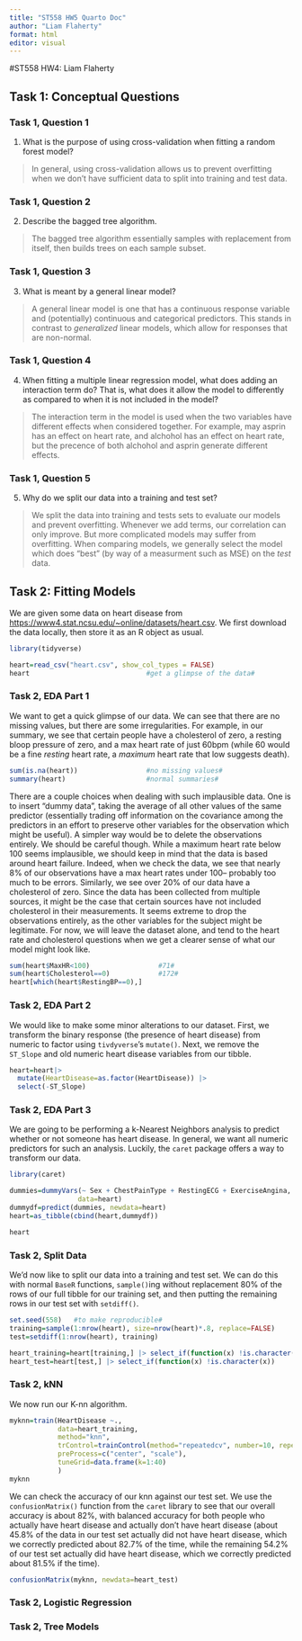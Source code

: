 ```yaml
---
title: "ST558 HW5 Quarto Doc"
author: "Liam Flaherty"
format: html
editor: visual
---
```

#ST558 HW4: Liam Flaherty

## Task 1: Conceptual Questions

### Task 1, Question 1
1. What is the purpose of using cross-validation when fitting a random forest model?

> In general, using cross-validation allows us to prevent overfitting when we don't have sufficient data to split into training and test data.


### Task 1, Question 2
2. Describe the bagged tree algorithm.

> The bagged tree algorithm essentially samples with replacement from itself, then builds trees on each sample subset.


### Task 1, Question 3

3. What is meant by a general linear model?

> A general linear model is one that has a continuous response variable and (potentially) continuous and categorical predictors. This stands in contrast to *generalized* linear models, which allow for responses that are non-normal.


### Task 1, Question 4

4. When fitting a multiple linear regression model, what does adding an interaction term do? That is, what does it allow the model to differently as compared to when it is not included in the model?

> The interaction term in the model is used when the two variables have different effects when considered together. For example, may asprin has an effect on heart rate, and alchohol has an effect on heart rate, but the precence of both alchohol and asprin generate different effects.


### Task 1, Question 5

5. Why do we split our data into a training and test set?

> We split the data into training and tests sets to evaluate our models and prevent overfitting. Whenever we add terms, our correlation can only improve. But more complicated models may suffer from overfitting. When comparing models, we generally select the model which does "best" (by way of a measurment such as MSE) on the *test* data.



## Task 2: Fitting Models

We are given some data on heart disease from  <https://www4.stat.ncsu.edu/~online/datasets/heart.csv>. We first download the data locally, then store it as an R object as usual.

```r
library(tidyverse)

heart=read_csv("heart.csv", show_col_types = FALSE)
heart                             #get a glimpse of the data#
```


### Task 2, EDA Part 1

We want to get a quick glimpse of our data. We can see that there are no missing values, but there are some irregularities. For example, in our summary, we see that certain people have a cholesterol of zero, a resting bloop pressure of zero, and a max heart rate of just 60bpm (while 60 would be a fine *resting* heart rate, a *maximum* heart rate that low suggests death).

```r
sum(is.na(heart))                 #no missing values#
summary(heart)                    #normal summaries#
```
There are a couple choices when dealing with such implausible data. One is to insert "dummy data", taking the average of all other values of the same predictor (essentially trading off information on the covariance among the predictors in an effort to preserve other variables for the observation which might be useful). A simpler way would be to delete the observations entirely. We should be careful though. While a maximum heart rate below 100 seems implausible, we should keep in mind that the data is based around heart failure. Indeed, when we check the data, we see that nearly 8% of our observations have a max heart rates under 100-- probably too much to be errors. Similarly, we see over 20% of our data have a cholesterol of zero. Since the data has been collected from multiple sources, it might be the case that certain sources have not included cholesterol in their measurements. It seems extreme to drop the observations entirely, as the other variables for the subject might be legitimate. For now, we will leave the dataset alone, and tend to the heart rate and cholesterol questions when we get a clearer sense of what our model might look like.

```r
sum(heart$MaxHR<100)                 #71#
sum(heart$Cholesterol==0)            #172#
heart[which(heart$RestingBP==0),]

```


### Task 2, EDA Part 2

We would like to make some minor alterations to our dataset. First, we transform the binary response (the presence of heart disease) from numeric to factor using `tivdyverse`'s `mutate()`. Next, we remove the `ST_Slope` and old numeric heart disease variables from our tibble.

```r
heart=heart|>
  mutate(HeartDisease=as.factor(HeartDisease)) |>
  select(-ST_Slope)
```


### Task 2, EDA Part 3

We are going to be performing a k-Nearest Neighbors analysis to predict whether or not someone has heart disease. In general, we want all numeric predictors for such an analysis. Luckily, the `caret` package offers a way to transform our data.

```r
library(caret)

dummies=dummyVars(~ Sex + ChestPainType + RestingECG + ExerciseAngina,
                 data=heart)
dummydf=predict(dummies, newdata=heart)
heart=as_tibble(cbind(heart,dummydf))

heart
```



### Task 2, Split Data

We'd now like to split our data into a training and test set. We can do this with normal `BaseR` functions, `sample()`ing without replacement 80% of the rows of our full tibble for our training set, and then putting the remaining rows in our test set with `setdiff()`.  

```r
set.seed(558)   #to make reproducible#
training=sample(1:nrow(heart), size=nrow(heart)*.8, replace=FALSE)
test=setdiff(1:nrow(heart), training)

heart_training=heart[training,] |> select_if(function(x) !is.character(x))
heart_test=heart[test,] |> select_if(function(x) !is.character(x))
```

### Task 2, kNN

We now run our K-nn algorithm.

```r
myknn=train(HeartDisease ~.,
            data=heart_training,
            method="knn",
            trControl=trainControl(method="repeatedcv", number=10, repeats=3),
            preProcess=c("center", "scale"),
            tuneGrid=data.frame(k=1:40)
            )
myknn
```

We can check the accuracy of our knn against our test set. We use the `confusionMatrix()` function from the `caret` library to see that our overall accuracy is about 82%, with balanced accuracy for both people who actually have heart disease and actually don't have heart disease (about 45.8% of the data in our test set actually did not have heart disease, which we correctly predicted about 82.7% of the time, while the remaining 54.2% of our test set actually did have heart disease, which we correctly predicted about 81.5% if the time).

```r
confusionMatrix(myknn, newdata=heart_test)
```

### Task 2, Logistic Regression


### Task 2, Tree Models
